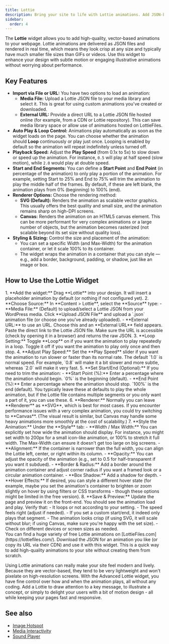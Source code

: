 ```yaml
---
title: Lottie
description: Bring your site to life with Lottie animations. Add JSON-based animations that are lightweight and scalable, with options for looping, speed, and rendering modes.
sidebar:
  order: 4
---
```



The **Lottie** widget allows you to add high-quality, vector-based animations to your webpage. Lottie animations are delivered as JSON files and rendered in real time, which means they look crisp at any size and typically have much smaller file sizes than GIFs or videos. Use this widget to enhance your design with subtle motion or engaging illustrative animations without worrying about performance.

## Key Features

- **Import via File or URL:** You have two options to load an animation:
  - **Media File:** Upload a Lottie JSON file to your media library and select it. This is great for using custom animations you've created or downloaded.
  - **External URL:** Provide a direct URL to a Lottie JSON file hosted online (for example, from a CDN or Lottie repository). This can save media library space or allow use of animations hosted on LottieFiles.
- **Auto Play & Loop Control:** Animations play automatically as soon as the widget loads on the page. You can choose whether the animation should **Loop** continuously or play just once. Looping is enabled by default so the animation will repeat indefinitely unless turned off.
- **Playback Speed:** Adjust the **Play Speed** (from 0.1x to 5x) to slow down or speed up the animation. For instance, `0.5` will play at half speed (slow motion), while `2.0` would play at double speed.
- **Start and End Segments:** You can define a **Start Point** and **End Point** (in percentage of the animation) to only play a portion of the animation. For example, setting Start to 25% and End to 75% will trim the animation to play the middle half of the frames. By default, if these are left blank, the animation plays from 0% (beginning) to 100% (end).
- **Renderer Options:** Choose the rendering method:
  - **SVG (Default):** Renders the animation as scalable vector graphics. This usually offers the best quality and small size, and the animation remains sharp on high-DPI screens.
  - **Canvas:** Renders the animation on an HTML5 canvas element. This can be more performant for very complex animations or a large number of objects, but the animation becomes rasterized (not scalable beyond its set size without quality loss).
- **Styling & Sizing:** Control the size and placement of the animation:
  - You can set a specific Width (and Max-Width) for the animation container, or let it scale 100% to its container.
  - The widget wraps the animation in a container that you can style — e.g., add a border, background, padding, or shadow, just like an image or box.

## How to Use the Lottie Widget

<Steps>
1. **Add the widget:** Drag **Lottie** into your design. It will insert a placeholder animation by default (or nothing if not configured yet).
2. **Choose Source:** In **Content > Lottie**, select the **Source** type:
   - **Media File:** (Default) to upload/select a Lottie JSON from your WordPress media. Click **Upload JSON File** and upload a `.json` animation file (or choose one you've already uploaded).
   - **External URL:** to use an URL. Choose this and an **External URL** field appears. Paste the direct link to the Lottie JSON file. Make sure the URL is accessible (check by opening it in a browser) and returns the raw JSON.
3. **Loop Setting:** Toggle **Loop** on if you want the animation to play repeatedly in a loop. Toggle it off if you want the animation to play only once and then stop.
4. **Adjust Play Speed:** Set the **Play Speed** slider if you want the animation to run slower or faster than its normal rate. The default `1.0` is normal speed. For example, `0.8` will make it a bit slower and more subtle, whereas `2.0` will make it very fast.
5. **Set Start/End (Optional):** If you need to trim the animation:
   - **Start Point (%):** Enter a percentage where the animation should begin. `0%` is the beginning (default).
   - **End Point (%):** Enter a percentage where the animation should stop. `100%` is the end (default).
   You typically leave these at defaults to play the whole animation, but if the Lottie file contains multiple segments or you only want a part of it, you can use these.
6. **Renderer:** Normally you can leave **Renderer** as **SVG**, which is best for most cases. If you encounter performance issues with a very complex animation, you could try switching to **Canvas**. (The visual result is similar, but Canvas may handle some heavy animations more smoothly at the cost of scalability.)
7. **Style the Animation:** Under the **Style** tab:
   - **Width / Max Width:** You can explicitly set how wide the animation should display. For instance, you might set width to 200px for a small icon-like animation, or 100% to stretch it full width. The Max-Width can ensure it doesn't get too large on big screens.
   - **Alignment:** If the container is narrower than the full width, you can align the Lottie left, center, or right within its column.
   - **Opacity:** You can adjust the opacity of the animation (e.g., set to 0.5 for half-transparent if you want it subdued).
   - **Border & Radius:** Add a border around the animation container and adjust corner radius if you want a framed look or a circular animation container.
   - **Box Shadow:** Add a shadow for depth.
   - **Hover Effects:** If desired, you can style a different hover state (for example, maybe you set the animation's container to brighten or zoom slightly on hover by using filters or CSS transforms - though these options might be limited in the free version).
8. **Save & Preview:** Update the page and preview it on the front-end. You should see the animation load and play. Verify that:
   - It loops or not according to your setting.
   - The speed feels right (adjust if needed).
   - If you set a custom start/end, it indeed only plays that segment.
   - The animation looks crisp (if using SVG, it will scale without blur; if using Canvas, make sure you're happy with the set size).
   - Check on different devices or screen sizes as needed.
</Steps>

<Aside type="tip">
You can find a huge variety of free Lottie animations on [LottieFiles.com](https://lottiefiles.com/). Download the JSON for an animation you like (or copy its URL via their CDN) and use it with this widget. This is a quick way to add high-quality animations to your site without creating them from scratch.
</Aside>

Using Lottie animations can really make your site feel modern and lively. Because they are vector-based, they tend to be very lightweight and won't pixelate on high-resolution screens. With the Advanced Lottie widget, you have fine control over how and when the animation plays, all without any coding. Add a Lottie to draw attention to a key message, to illustrate a concept, or simply to delight your users with a bit of motion design - all while keeping your pages fast and responsive.

## See also

- [Image Hotspot](/vertex/widgets/media-interactivity/image-hotspot/)
- [Media Interactivity](/vertex/widgets/media-interactivity/)
- [Sound Player](/vertex/widgets/media-interactivity/sound-player/)

